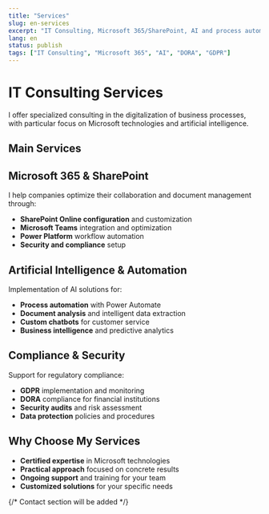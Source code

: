 ```yaml
---
title: "Services"
slug: en-services
excerpt: "IT Consulting, Microsoft 365/SharePoint, AI and process automation."
lang: en
status: publish
tags: ["IT Consulting", "Microsoft 365", "AI", "DORA", "GDPR"]
---
```



<div class="content-large">

# IT Consulting Services

I offer specialized consulting in the digitalization of business processes, with particular focus on Microsoft technologies and artificial intelligence.

## Main Services

<Services />

## Microsoft 365 & SharePoint

I help companies optimize their collaboration and document management through:

- **SharePoint Online configuration** and customization
- **Microsoft Teams** integration and optimization
- **Power Platform** workflow automation
- **Security and compliance** setup

## Artificial Intelligence & Automation

Implementation of AI solutions for:

- **Process automation** with Power Automate
- **Document analysis** and intelligent data extraction
- **Custom chatbots** for customer service
- **Business intelligence** and predictive analytics

## Compliance & Security

Support for regulatory compliance:

- **GDPR** implementation and monitoring
- **DORA** compliance for financial institutions
- **Security audits** and risk assessment
- **Data protection** policies and procedures

## Why Choose My Services

- **Certified expertise** in Microsoft technologies
- **Practical approach** focused on concrete results
- **Ongoing support** and training for your team
- **Customized solutions** for your specific needs

{/* Contact section will be added */}

</div>
